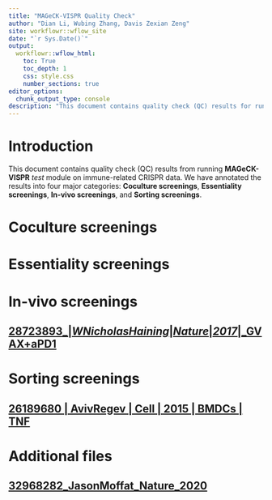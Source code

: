 ```yaml
---
title: "MAGeCK-VISPR Quality Check"
author: "Dian Li, Wubing Zhang, Davis Zexian Zeng"
site: workflowr::wflow_site
date: "`r Sys.Date()`"
output:
  workflowr::wflow_html:
    toc: True
    toc_depth: 1
    css: style.css
    number_sections: true
editor_options:
  chunk_output_type: console
description: "This document contains quality check (QC) results for running MAGeCK-VISPR 'test' module on CRISPR data."
---
```


# **Introduction**
This document contains quality check (QC) results from running **MAGeCK-VISPR** _test_ module on immune-related CRISPR data. We have annotated the results into four major categories: **Coculture screenings**, **Essentiality screenings**, **In-vivo screenings**, and **Sorting screenings**. 

# **Coculture screenings**
## <a href="01-coculture.html#"></a>
## <a href="01-coculture.html#"></a>
## <a href="01-coculture.html#"></a>

# **Essentiality screenings**
## <a href="02-essentiality.html#"></a>

# **In-vivo screenings**
## <a href="03-invivo.html#28723893_|_WNicholasHaining_|_Nature_|_2017_|_GVAX+aPD1">28723893_|_WNicholasHaining_|_Nature_|_2017_|_GVAX+aPD1</a>
## <a href="03-invivo.html#"></a>


# **Sorting screenings**
## <a href="04-sorting.html#26189680_|_AvivRegev_|_Cell_|_2015_|_BMDCs_|_TNF">26189680 | AvivRegev | Cell | 2015 | BMDCs | TNF</a>
## <a href=""></a>

# **Additional files**
## <a href="https://builderpie.github.io/run_MAGeCK-VISPR/32968282_JasonMoffat_Nature_2020.html">32968282_JasonMoffat_Nature_2020</a>
